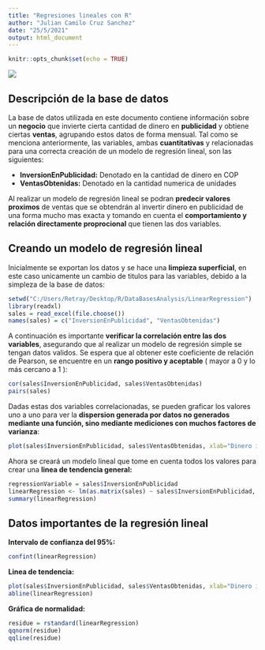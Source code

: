 ```yaml
---
title: "Regresiones lineales con R"
author: "Julian Camilo Cruz Sanchez"
date: "25/5/2021"
output: html_document
---
```


```r
knitr::opts_chunk$set(echo = TRUE)
```

![](./advertising.png)

## Descripción de la base de datos

La base de datos utilizada en este documento contiene información sobre un **negocio** que invierte cierta cantidad de dinero en **publicidad** y obtiene ciertas **ventas**, agrupando estos datos de forma mensual. Tal como se menciona anteriormente, las variables, ambas **cuantitativas** y relacionadas para una correcta creación de un modelo de regresión lineal, son las siguientes:

* **InversionEnPublicidad:** Denotado en la cantidad de dinero en COP
* **VentasObtenidas:** Denotado en la cantidad numerica de unidades

Al realizar un modelo de regresión lineal se podran **predecir valores proximos** de ventas que se obtendrán al invertir dinero en publicidad de una forma mucho mas exacta y tomando en cuenta el **comportamiento y relación directamente proprocional** que tienen las dos variables. 

## Creando un modelo de regresión lineal

Inicialmente se exportan los datos y se hace una **limpieza superficial**, en este caso unicamente un cambio de titulos para las variables, debido a la simpleza de la base de datos:

```r
setwd("C:/Users/Retray/Desktop/R/DataBasesAnalysis/LinearRegression")
library(readxl)
sales = read_excel(file.choose())
names(sales) = c("InversionEnPublicidad", "VentasObtenidas")
```

A continuación es importante **verificar la correlación entre las dos variables**, asegurando que al realizar un modelo de regresión simple se tengan datos validos. Se espera que al obtener este coeficiente de relación de Pearson, se encuentre en un **rango positivo y aceptable** ( mayor a 0 y lo más cercano a 1 ):

```r
cor(sales$InversionEnPublicidad, sales$VentasObtenidas)
pairs(sales)
```

Dadas estas dos variables correlacionadas, se pueden graficar los valores uno a uno para ver la **dispersion generada por datos no generados mediante una función, sino mediante mediciones con muchos factores de varianza**:

```r
plot(sales$InversionEnPublicidad, sales$VentasObtenidas, xlab="Dinero invertido en Publicidad", ylab = "Ventas obtenidas")
```

Ahora se creará un modelo lineal que tome en cuenta todos los valores para crear una **linea de tendencia general:**

```r
regressionVariable = sales$InversionEnPublicidad
linearRegression <- lm(as.matrix(sales) ~ sales$InversionEnPublicidad, data = sales)
summary(linearRegression)
```

## Datos importantes de la regresión lineal

**Intervalo de confianza del 95%:**
```r
confint(linearRegression)
```

**Linea de tendencia:**
```r
plot(sales$InversionEnPublicidad, sales$VentasObtenidas, xlab="Dinero invertido en Publicidad", ylab = "Ventas obtenidas")
abline(linearRegression)
```

**Gráfica de normalidad:**
```r
residue = rstandard(linearRegression)
qqnorm(residue)
qqline(residue)
```